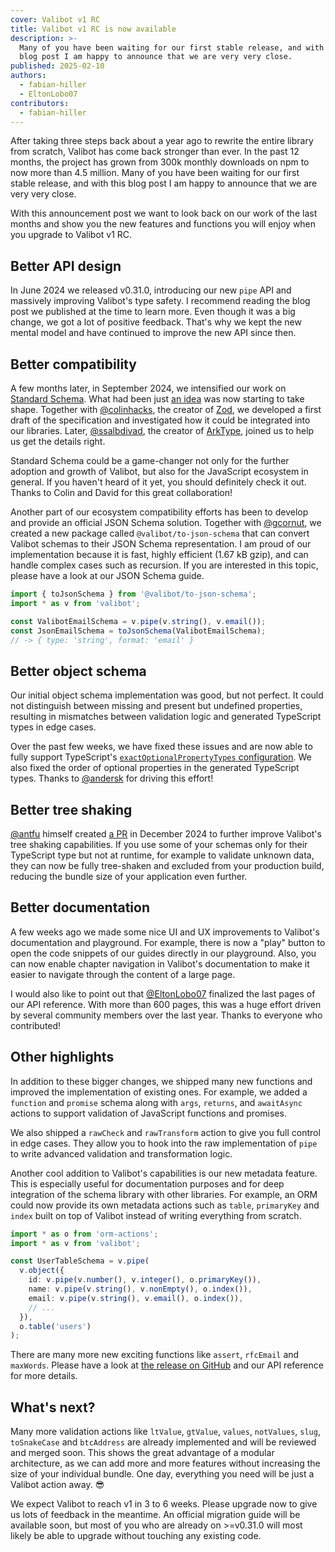 ```yaml
---
cover: Valibot v1 RC
title: Valibot v1 RC is now available
description: >-
  Many of you have been waiting for our first stable release, and with this
  blog post I am happy to announce that we are very very close.
published: 2025-02-10
authors:
  - fabian-hiller
  - EltonLobo07
contributors:
  - fabian-hiller
---
```



After taking three steps back about a year ago to rewrite the entire library from scratch, Valibot has come back stronger than ever. In the past 12 months, the project has grown from 300k monthly downloads on npm to now more than 4.5 million. Many of you have been waiting for our first stable release, and with this blog post I am happy to announce that we are very very close.

<MonthlyDownloads alt="Monthly downloads of Valibot in the past 12 months" />

With this announcement post we want to look back on our work of the last months and show you the new features and functions you will enjoy when you upgrade to Valibot v1 RC.

## Better API design

In June 2024 we released v0.31.0, introducing our new <Link href="/api/pipe">`pipe`</Link> API and massively improving Valibot's type safety. I recommend reading <Link href="../valibot-v0.31.0-is-finally-available/">the blog post</Link> we published at the time to learn more. Even though it was a big change, we got a lot of positive feedback. That's why we kept <Link href="/guides/mental-model/">the new mental model</Link> and have continued to improve the new API since then.

<MentalModelDark
  alt="Code example with a schema, method and actions"
  class="hidden dark:block"
/>
<MentalModelLight
  alt="Code example with a schema, method and actions"
  class="dark:hidden"
/>

## Better compatibility

A few months later, in September 2024, we intensified our work on [Standard Schema](https://standardschema.dev/). What had been just [an idea](https://x.com/colinhacks/status/1634284724796661761) was now starting to take shape. Together with [@colinhacks](https://github.com/colinhacks), the creator of [Zod](https://zod.dev/), we developed a first draft of the specification and investigated how it could be integrated into our libraries. Later, [@ssalbdivad](https://github.com/ssalbdivad), the creator of [ArkType](https://arktype.io/), joined us to help us get the details right.

Standard Schema could be a game-changer not only for the further adoption and growth of Valibot, but also for the JavaScript ecosystem in general. If you haven't heard of it yet, you should definitely check it out. Thanks to Colin and David for this great collaboration!

Another part of our ecosystem compatibility efforts has been to develop and provide an official JSON Schema solution. Together with [@gcornut](https://github.com/gcornut), we created a new package called `@valibot/to-json-schema` that can convert Valibot schemas to their JSON Schema representation. I am proud of our implementation because it is fast, highly efficient (1.67 kB gzip), and can handle complex cases such as recursion. If you are interested in this topic, please have a look at our <Link href="/guides/json-schema/">JSON Schema guide</Link>.

```ts
import { toJsonSchema } from '@valibot/to-json-schema';
import * as v from 'valibot';

const ValibotEmailSchema = v.pipe(v.string(), v.email());
const JsonEmailSchema = toJsonSchema(ValibotEmailSchema);
// -> { type: 'string', format: 'email' }
```

## Better object schema

Our initial object schema implementation was good, but not perfect. It could not distinguish between missing and present but undefined properties, resulting in mismatches between validation logic and generated TypeScript types in edge cases.

Over the past few weeks, we have fixed these issues and are now able to fully support TypeScript's [`exactOptionalPropertyTypes` configuration](https://www.typescriptlang.org/tsconfig/#exactOptionalPropertyTypes). We also fixed the order of optional properties in the generated TypeScript types. Thanks to [@andersk](https://github.com/andersk) for driving this effort!

<ObjectFixDark
  alt="Code example showing the order fix of optional object properties"
  class="hidden dark:block"
/>
<ObjectFixLight
  alt="Code example showing the order fix of optional object properties"
  class="dark:hidden"
/>

## Better tree shaking

[@antfu](https://github.com/antfu) himself created [a PR](https://github.com/fabian-hiller/valibot/pull/995) in December 2024 to further improve Valibot's tree shaking capabilities. If you use some of your schemas only for their TypeScript type but not at runtime, for example to validate unknown data, they can now be fully tree-shaken and excluded from your production build, reducing the bundle size of your application even further.

## Better documentation

A few weeks ago we made some nice UI and UX improvements to Valibot's documentation and playground. For example, there is now a "play" button to open the code snippets of our guides directly in our playground. Also, you can now enable chapter navigation in Valibot's documentation to make it easier to navigate through the content of a large page.

<ChapterNavDark
  alt="Screenshot of our new chapter navigation feature"
  class="hidden dark:block"
/>
<ChapterNavLight
  alt="Screenshot of our new chapter navigation feature"
  class="dark:hidden"
/>

I would also like to point out that [@EltonLobo07](https://github.com/EltonLobo07) finalized the last pages of our <Link href="/api/">API reference</Link>. With more than 600 pages, this was a huge effort driven by several community members over the last year. Thanks to everyone who contributed!

## Other highlights

In addition to these bigger changes, we shipped many new functions and improved the implementation of existing ones. For example, we added a <Link href="/api/function/">`function`</Link> and <Link href="/api/promise/">`promise`</Link> schema along with <Link href="/api/args/">`args`</Link>, <Link href="/api/returns/">`returns`</Link>, and <Link href="/api/awaitAsync/">`awaitAsync`</Link> actions to support validation of JavaScript functions and promises.

We also shipped a <Link href="/api/rawCheck/">`rawCheck`</Link> and <Link href="/api/rawTransform/">`rawTransform`</Link> action to give you full control in edge cases. They allow you to hook into the raw implementation of <Link href="/api/pipe/">`pipe`</Link> to write advanced validation and transformation logic.

Another cool addition to Valibot's capabilities is our new <Link href="/guides/pipelines/#metadata">metadata feature</Link>. This is especially useful for documentation purposes and for deep integration of the schema library with other libraries. For example, an ORM could now provide its own metadata actions such as `table`, `primaryKey` and `index` built on top of Valibot instead of writing everything from scratch.

```ts
import * as o from 'orm-actions';
import * as v from 'valibot';

const UserTableSchema = v.pipe(
  v.object({
    id: v.pipe(v.number(), v.integer(), o.primaryKey()),
    name: v.pipe(v.string(), v.nonEmpty(), o.index()),
    email: v.pipe(v.string(), v.email(), o.index()),
    // ...
  }),
  o.table('users')
);
```

There are many more new exciting functions like <Link href="/api/assert/">`assert`</Link>, <Link href="/api/rfcEmail/">`rfcEmail`</Link> and <Link href="/api/maxWords/">`maxWords`</Link>. Please have a look at [the release on GitHub](https://github.com/fabian-hiller/valibot/releases/tag/v1.0.0-rc.0) and our <Link href="/api/">API reference</Link> for more details.

## What's next?

Many more validation actions like `ltValue`, `gtValue`, `values`, `notValues`, `slug`, `toSnakeCase` and `btcAddress` are already implemented and will be reviewed and merged soon. This shows the great advantage of a modular architecture, as we can add more and more features without increasing the size of your individual bundle. One day, everything you need will be just a Valibot action away. 😎

We expect Valibot to reach v1 in 3 to 6 weeks. Please upgrade now to give us lots of feedback in the meantime. An official migration guide will be available soon, but most of you who are already on >=v0.31.0 will most likely be able to upgrade without touching any existing code.
